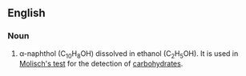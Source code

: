==English==

===Noun===
{{en-noun|-}}

#{{chemistry}} α-naphthol (C<sub>10</sub>H<sub>8</sub>OH) dissolved in ethanol (C<sub>2</sub>H<sub>5</sub>OH). It is used in [[w:Molisch's test|Molisch's test]] for the detection of [[carbohydrates]].